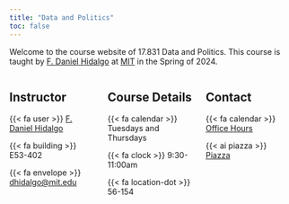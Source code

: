 ```yaml
---
title: "Data and Politics"
toc: false
---
```


Welcome to the course website of 17.831 Data and Politics. This course is taught by [F. Daniel Hidalgo](https://www.dhidalgo.me) at [MIT](https://www.mit.edu) in the Spring of 2024. 

::: {.columns}

::: {.column width="33%"}

## Instructor 

:::: {.course-details}
{{< fa user >}} [F. Daniel Hidalgo](https://www.dhidalgo.me)

{{< fa building >}} E53-402

{{< fa  envelope >}} [dhidalgo@mit.edu](mailto:dhidalgo@mit.edu)
::::

:::

::: {.column width="33%"}

## Course Details
:::: {.course-details}
 {{< fa calendar >}} Tuesdays and Thursdays

{{< fa clock >}} 9:30-11:00am

{{< fa location-dot >}} 56-154 
::::

:::

::: {.column width="33%"}

## Contact
:::: {.course-details}
{{< fa calendar >}} [Office Hours](https://fantastical.app/dhidalgo/office-hours)

{{< ai piazza >}} [Piazza](https://piazza.com/mit/spring2024/17831/home)

::::

:::

:::
